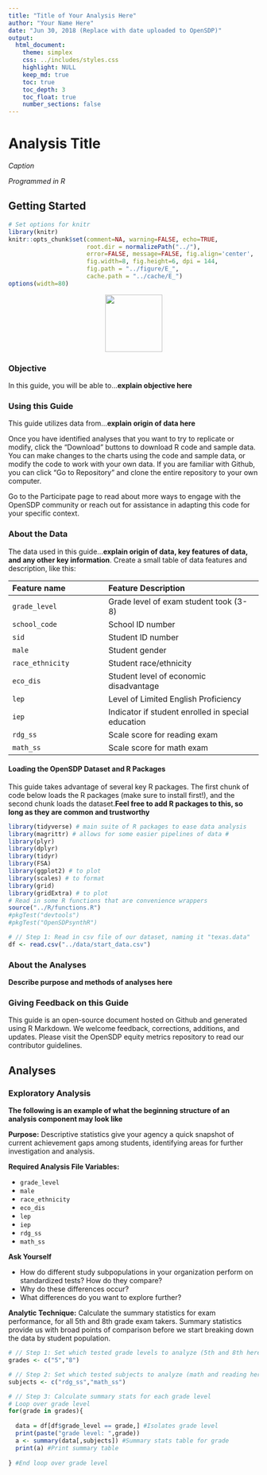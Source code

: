 ---
title: "Title of Your Analysis Here"
author: "Your Name Here"
date: "Jun 30, 2018 (Replace with date uploaded to OpenSDP)"
output: 
  html_document:
    theme: simplex
    css: ../includes/styles.css
    highlight: NULL
    keep_md: true
    toc: true
    toc_depth: 3
    toc_float: true
    number_sections: false
---

# Analysis Title
*Caption*

*Programmed in R*

## Getting Started
```{r knitrSetup, echo=FALSE, error=FALSE, message=FALSE, warning=FALSE, comment=NA}
# Set options for knitr
library(knitr)
knitr::opts_chunk$set(comment=NA, warning=FALSE, echo=TRUE,
                      root.dir = normalizePath("../"),
                      error=FALSE, message=FALSE, fig.align='center',
                      fig.width=8, fig.height=6, dpi = 144, 
                      fig.path = "../figure/E_", 
                      cache.path = "../cache/E_")
options(width=80)
```


<div class="navbar navbar-default navbar-fixed-top" id="logo">
<div class="container">
<img src="../img/open_sdp_logo_red.png" style="display: block; margin: 0 auto; height: 115px;">
</div>
</div>

### Objective

In this guide, you will be able to...**explain objective here**

### Using this Guide

This guide utilizes data from...**explain origin of data here** 

Once you have identified analyses that you want to try to replicate or modify, click the 
"Download" buttons to download R code and sample data. You can make changes to the 
charts using the code and sample data, or modify the code to work with your own data. If 
you are familiar with Github, you can click "Go to Repository" and clone the entire repository to your own computer. 

Go to the Participate page to read about more ways to engage with the OpenSDP community or reach out for assistance in adapting this code for your specific context.

### About the Data

The data used in this guide...**explain origin of data, key features of data, and any other key information**. Create a small table of data features and description, like this:

| Feature name    | Feature Description                                 |
|:-----------     |:------------------                                  |
| `grade_level`   | Grade level of exam student took (3-8)              |
| `school_code`   | School ID number                                    |
| `sid`           | Student ID number                                   |
| `male`          | Student gender                                      |
| `race_ethnicity`| Student race/ethnicity                              |
| `eco_dis`       | Student level of economic disadvantage              |
| `lep`           | Level of Limited English Proficiency                |
| `iep`           | Indicator if student enrolled in special education  |
| `rdg_ss`        | Scale score for reading exam                        |
| `math_ss`       | Scale score for math exam                           |

#### Loading the OpenSDP Dataset and R Packages

This guide takes advantage of several key R packages. The first chunk of code below loads the R packages (make sure to install first!), and the second chunk loads the dataset.**Feel free to add R packages to this, so long as they are common and trustworthy**

```{r packages, echo=TRUE}
library(tidyverse) # main suite of R packages to ease data analysis
library(magrittr) # allows for some easier pipelines of data #
library(plyr)
library(dplyr)
library(tidyr)
library(FSA)
library(ggplot2) # to plot
library(scales) # to format
library(grid)
library(gridExtra) # to plot
# Read in some R functions that are convenience wrappers
source("../R/functions.R")
#pkgTest("devtools")
#pkgTest("OpenSDPsynthR")
```

```{r loaddataset, eacho=FALSE}
# // Step 1: Read in csv file of our dataset, naming it "texas.data"
df <- read.csv("../data/start_data.csv")  

```


### About the Analyses

**Describe purpose and methods of analyses here**

### Giving Feedback on this Guide
 
This guide is an open-source document hosted on Github and generated using R Markdown. We welcome feedback, corrections, additions, and updates. Please visit the OpenSDP equity metrics repository to read our contributor guidelines.

## Analyses

### Exploratory Analysis

**The following is an example of what the beginning structure of an analysis component may look like**

**Purpose:** Descriptive statistics give your agency a quick snapshot of current achievement gaps among students, identifying areas for further investigation and analysis.

**Required Analysis File Variables:**

- `grade_level` 
- `male`        
- `race_ethnicity` 
- `eco_dis`      
- `lep`
- `iep`
- `rdg_ss`
- `math_ss`

**Ask Yourself**

- How do different study subpopulations in your organization perform on standardized tests? How do they compare?
- Why do these differences occur?
- What differences do you want to explore further?

**Analytic Technique:** Calculate the summary statistics for exam performance, for all 5th and 8th grade exam takers. Summary statistics provide us with broad points of comparison before we start breaking down the data by student population.

```{r Averages, echo=TRUE}
# // Step 1: Set which tested grade levels to analyze (5th and 8th here)
grades <- c("5","8")

# // Step 2: Set which tested subjects to analyze (math and reading here)
subjects <- c("rdg_ss","math_ss")

# // Step 3: Calculate summary stats for each grade level
# Loop over grade level
for(grade in grades){
  
  data = df[df$grade_level == grade,] #Isolates grade level
  print(paste("grade level: ",grade))
  a <- summary(data[,subjects]) #Summary stats table for grade
  print(a) #Print summary table
  
} #End loop over grade level

```
